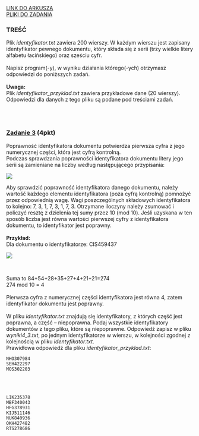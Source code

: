 
<div className="box_link"><a className="link  link_materials" target="_blank" href="https://arkusze.pl/maturalne/informatyka-2020-lipiec-matura-rozszerzona-2.pdf">LINK DO ARKUSZA</a>
<br/>
<a className="link  link_materials" href="https://arkusze.pl/maturalne/informatyka-2020-lipiec-matura-rozszerzona-zalaczniki.zip"> PLIKI DO ZADANIA</a>

<br/>
</div>

### TREŚĆ
Plik <i>identyfikator.txt</i> zawiera 200 wierszy. W każdym wierszu jest zapisany
identyfikator pewnego dokumentu, który składa się z serii (trzy wielkie litery alfabetu
łacińskiego) oraz sześciu cyfr.<br/><br/>
Napisz program(-y), w wyniku działania którego(-ych) otrzymasz odpowiedzi do poniższych
zadań.<br/><br/>
<b>Uwaga:<br/></b> 
Plik <i>identyfikator_przyklad.txt</i> zawiera przykładowe dane (20 wierszy).
Odpowiedzi dla danych z tego pliku są podane pod treściami zadań.

<br/><br/>

### <u>Zadanie 3</u> (4pkt)
Poprawność identyfikatora dokumentu potwierdza pierwsza cyfra z jego numerycznej części,
która jest cyfrą kontrolną. <br/>
Podczas sprawdzania poprawności identyfikatora dokumentu litery jego serii są zamieniane na
liczby według następującego przypisania:<br/>

![](https://i.imgur.com/D3rzRq4.png)
<br/>

Aby sprawdzić poprawność identyfikatora danego dokumentu, należy wartość każdego
elementu identyfikatora (poza cyfrą kontrolną) pomnożyć przez odpowiednią wagę. Wagi
poszczególnych składowych identyfikatora to kolejno: 7, 3, 1, 7, 3, 1, 7, 3. Otrzymane iloczyny
należy zsumować i policzyć resztę z dzielenia tej sumy przez 10 (mod 10). Jeśli uzyskana w ten
sposób liczba jest równa wartości pierwszej cyfry z identyfikatora dokumentu, to identyfikator
jest poprawny. 
<br/><br/>
<b>Przykład:<br/></b>
Dla dokumentu o identyfikatorze: CIS459437 <br/>

![](https://i.imgur.com/NkC4H1V.png)

<br/>

Suma to 84+54+28+35+27+4+21+21=274<br/>
274 mod 10 = 4<br/><br/>
Pierwsza cyfra z numerycznej części identyfikatora jest równa 4, zatem identyfikator
dokumentu jest poprawny.<br/><br/>
W pliku <i>identyfikator.txt</i> znajdują się identyfikatory, z których część jest poprawna,
a część – niepoprawna. Podaj wszystkie identyfikatory dokumentów z tego pliku, które są
niepoprawne. Odpowiedź zapisz w pliku <i>wyniki4_3.txt</i>, po jednym identyfikatorze
w wierszu, w kolejności zgodnej z kolejnością w pliku <i>identyfikator.txt</i>.<br/>
Prawidłowa odpowiedź dla pliku <i>identyfikator_przyklad.txt</i>:

```text
NHO307984
SEH422297
MOS302203
```

<br/><br/>
<Dropdown title="ODPOWIEDŹ">

```text
LIK235378
MBF340043
HFG378931
KIJ511146
NUK840936
OKH427482
RTS278686
```
</Dropdown>



